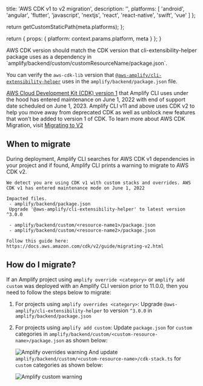                   
  title: 'AWS CDK v1 to v2 migration',
  description: '',
  platforms: [
    'android',
    'angular',
    'flutter',
    'javascript',
    'nextjs',
    'react',
    'react-native',
    'swift',
    'vue'
  ]
};

  return getCustomStaticPath(meta.platforms);
};

  return {
    props: {
      platform: context.params.platform,
      meta
    }
  };
}
          

<Callout>
AWS CDK version should match the CDK version that cli-extensibility-helper package uses as a dependency in `amplify/backend/custom/customResourceName/package.json`.


You can verify the `aws-cdk-lib` version that [`@aws-amplify/cli-extensibility-helper`](https://www.npmjs.com/package/@aws-amplify/cli-extensibility-helper?activeTab=explore) uses in the `amplify/backend/package.json` file.

</Callout>

[AWS Cloud Development Kit (CDK) version 1](https://docs.aws.amazon.com/cdk/v1/guide/home.html) that Amplify CLI uses under the hood has entered maintenance on June 1, 2022 with end of support date scheduled on June 1, 2023.
Amplify CLI v11 and above uses CDK v2 to help you move away from deprecated CDK as well as unblock new features that won’t be added to version 1 of CDK.
To learn more about AWS CDK Migration, visit [Migrating to V2](https://docs.aws.amazon.com/cdk/v2/guide/migrating-v2.html)
## When to migrate
During deployment, Amplify CLI searches for AWS CDK v1 dependencies in your project and if found, Amplify CLI prints a warning to migrate to AWS CDK v2.

```console
We detect you are using CDK v1 with custom stacks and overrides. AWS CDK v1 has entered maintenance mode on June 1, 2022 

Impacted files.
 - amplify/backend/package.json
 Upgrade '@aws-amplify/cli-extensibility-helper' to latest version ^3.0.0
 
 - amplify/backend/custom/<resource-name1>/package.json
 - amplify/backend/custom/<resource-name2>/package.json

Follow this guide here: https://docs.aws.amazon.com/cdk/v2/guide/migrating-v2.html
```

## How do I migrate?

If an Amplify project using `amplify override <category>` or `amplify add custom` was deployed with an Amplify CLI version prior to 11.0.0, then you need to follow the steps below to migrate:
1. For projects using `amplify overrides <category>`:
   Upgrade `@aws-amplify/cli-extensibility-helper` to version `^3.0.0` in `amplify/backend/package.json`
2. For projects using `amplify add custom`:
   Update `package.json` for `custom` categories in `amplify/backend/custom/<custom-resource-name>/package.json` as shown below:

   ![Amplify overrides warning](/images/ts-guide-cdk-package.png)
   And update `amplify/backend/custom/<custom-resource-name>/cdk-stack.ts` for `custom` categories as shown below:
    
   ![Amplify custom warning](/images/ts-guide-cdk.png)
